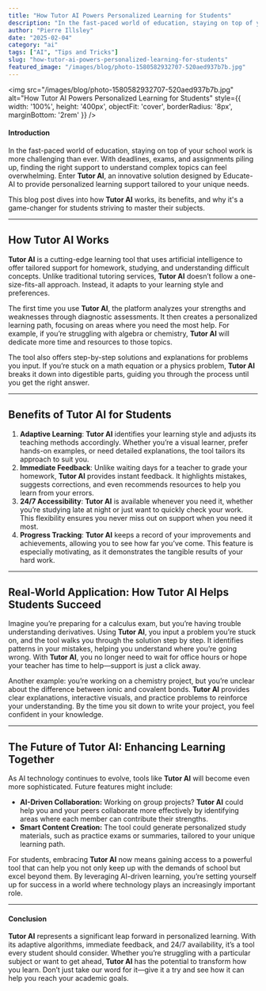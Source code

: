 ```yaml
---
title: "How Tutor AI Powers Personalized Learning for Students"
description: "In the fast-paced world of education, staying on top of your school work is more challenging than ever. With deadlines, exams, and assignments piling up, finding the right support to understand comple..."
author: "Pierre Illsley"
date: "2025-02-04"
category: "ai"
tags: ["AI", "Tips and Tricks"]
slug: "how-tutor-ai-powers-personalized-learning-for-students"
featured_image: "/images/blog/photo-1580582932707-520aed937b7b.jpg"
---
```


<img
  src="/images/blog/photo-1580582932707-520aed937b7b.jpg"
  alt="How Tutor AI Powers Personalized Learning for Students"
  style={{ width: '100%', height: '400px', objectFit: 'cover', borderRadius: '8px', marginBottom: '2rem' }}
/>


#### Introduction

In the fast-paced world of education, staying on top of your school work is more challenging than ever. With deadlines, exams, and assignments piling up, finding the right support to understand complex topics can feel overwhelming. Enter **Tutor AI**, an innovative solution designed by Educate-AI to provide personalized learning support tailored to your unique needs.

This blog post dives into how **Tutor AI** works, its benefits, and why it's a game-changer for students striving to master their subjects.

---

## How Tutor AI Works

**Tutor AI** is a cutting-edge learning tool that uses artificial intelligence to offer tailored support for homework, studying, and understanding difficult concepts. Unlike traditional tutoring services, **Tutor AI** doesn’t follow a one-size-fits-all approach. Instead, it adapts to your learning style and preferences.

The first time you use **Tutor AI**, the platform analyzes your strengths and weaknesses through diagnostic assessments. It then creates a personalized learning path, focusing on areas where you need the most help. For example, if you’re struggling with algebra or chemistry, **Tutor AI** will dedicate more time and resources to those topics.

The tool also offers step-by-step solutions and explanations for problems you input. If you’re stuck on a math equation or a physics problem, **Tutor AI** breaks it down into digestible parts, guiding you through the process until you get the right answer.

---

## Benefits of Tutor AI for Students

1. **Adaptive Learning**: **Tutor AI** identifies your learning style and adjusts its teaching methods accordingly. Whether you’re a visual learner, prefer hands-on examples, or need detailed explanations, the tool tailors its approach to suit you.
2. **Immediate Feedback**: Unlike waiting days for a teacher to grade your homework, **Tutor AI** provides instant feedback. It highlights mistakes, suggests corrections, and even recommends resources to help you learn from your errors.
3. **24/7 Accessibility**: **Tutor AI** is available whenever you need it, whether you’re studying late at night or just want to quickly check your work. This flexibility ensures you never miss out on support when you need it most.
4. **Progress Tracking**: **Tutor AI** keeps a record of your improvements and achievements, allowing you to see how far you’ve come. This feature is especially motivating, as it demonstrates the tangible results of your hard work.

---

## Real-World Application: How Tutor AI Helps Students Succeed

Imagine you’re preparing for a calculus exam, but you’re having trouble understanding derivatives. Using **Tutor AI**, you input a problem you’re stuck on, and the tool walks you through the solution step by step. It identifies patterns in your mistakes, helping you understand where you’re going wrong. With **Tutor AI**, you no longer need to wait for office hours or hope your teacher has time to help—support is just a click away.

Another example: you’re working on a chemistry project, but you’re unclear about the difference between ionic and covalent bonds. **Tutor AI** provides clear explanations, interactive visuals, and practice problems to reinforce your understanding. By the time you sit down to write your project, you feel confident in your knowledge.

---

## The Future of Tutor AI: Enhancing Learning Together

As AI technology continues to evolve, tools like **Tutor AI** will become even more sophisticated. Future features might include:

- **AI-Driven Collaboration:** Working on group projects? **Tutor AI** could help you and your peers collaborate more effectively by identifying areas where each member can contribute their strengths.
- **Smart Content Creation:** The tool could generate personalized study materials, such as practice exams or summaries, tailored to your unique learning path.

For students, embracing **Tutor AI** now means gaining access to a powerful tool that can help you not only keep up with the demands of school but excel beyond them. By leveraging AI-driven learning, you’re setting yourself up for success in a world where technology plays an increasingly important role.

---

#### Conclusion

**Tutor AI** represents a significant leap forward in personalized learning. With its adaptive algorithms, immediate feedback, and 24/7 availability, it’s a tool every student should consider. Whether you’re struggling with a particular subject or want to get ahead, **Tutor AI** has the potential to transform how you learn. Don’t just take our word for it—give it a try and see how it can help you reach your academic goals.

